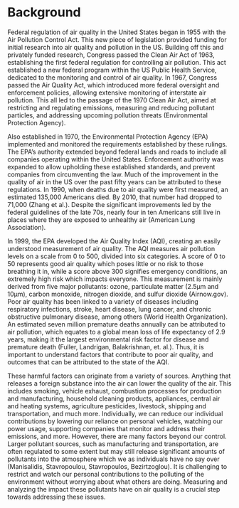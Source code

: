 # Background
Federal regulation of air quality in the United States began in 1955 with the Air Pollution Control Act. This new piece of legislation provided funding for initial research into air quality and pollution in the US. Building off this and privately funded research, Congress passed the Clean Air Act of 1963, establishing the first federal regulation for controlling air pollution. This act established a new federal program within the US Public Health Service, dedicated to the monitoring and control of air quality. In 1967, Congress passed the Air Quality Act, which introduced more federal oversight and enforcement policies, allowing extensive monitoring of interstate air pollution. This all led to the passage of the 1970 Clean Air Act, aimed at restricting and regulating emissions, measuring and reducing pollutant particles, and addressing upcoming pollution threats (Environmental Protection Agency).

Also established in 1970, the Environmental Protection Agency (EPA) implemented and monitored the requirements established by these rulings. The EPA's authority extended beyond federal lands and roads to include all companies operating within the United States. Enforcement authority was expanded to allow upholding these established standards, and prevent companies from circumventing the law.  Much of the improvement in the quality of air in the US over the past fifty years can be attributed to these regulations. In 1990, when deaths due to air quality were first measured, an estimated 135,000 Americans died. By 2010, that number had dropped to 71,000 (Zhang et al.). Despite the significant improvements led by the federal guidelines of the late 70s, nearly four in ten Americans still live in places where they are exposed to unhealthy air (American Lung Association).

In 1999, the EPA developed the Air Quality Index (AQI), creating an easily understood measurement of air quality. The AQI measures air pollution levels on a scale from 0 to 500, divided into six categories. A score of 0 to 50 represents good air quality which poses little or no risk to those breathing it in, while a score above 300 signifies emergency conditions, an extremely high risk which impacts everyone. This measurement is mainly derived from five major pollutants: ozone, particulate matter (2.5μm and 10μm), carbon monoxide, nitrogen dioxide, and sulfur dioxide (Airnow.gov). Poor air quality has been linked to a variety of diseases including respiratory infections, stroke, heart disease, lung cancer, and chronic obstructive pulmonary disease, among others (World Health Organization). An estimated seven million premature deaths annually can be attributed to air pollution, which equates to a global mean loss of life expectancy of 2.9 years, making it the largest environmental risk factor for disease and premature death (Fuller, Landrigan, Balakrishnan, et. al.). Thus, it is important to understand factors that contribute to poor air quality, and outcomes that can be attributed to the state of the AQI.

These harmful factors can originate from a variety of sources. Anything that releases a foreign substance into the air can lower the quality of the air. This includes smoking, vehicle exhaust, combustion processes for production and manufacturing, household cleaning products, appliances, central air and heating systems, agriculture pesticides, livestock, shipping and transportation, and much more. Individually, we can reduce our individual contributions by lowering our reliance on personal vehicles, watching our power usage, supporting companies that monitor and address their emissions, and more. However, there are many factors beyond our control. Larger pollutant sources, such as manufacturing and transportation, are often regulated to some extent but may still release significant amounts of pollutants into the atmosphere which we as individuals have no say over (Manisalidis, Stavropoulou, Stavropoulos, Bezirtzoglou). It is challenging to restrict and watch our personal contributions to the polluting of the environment without worrying about what others are doing. Measuring and analyzing the impact these pollutants have on air quality is a crucial step towards addressing these issues.
